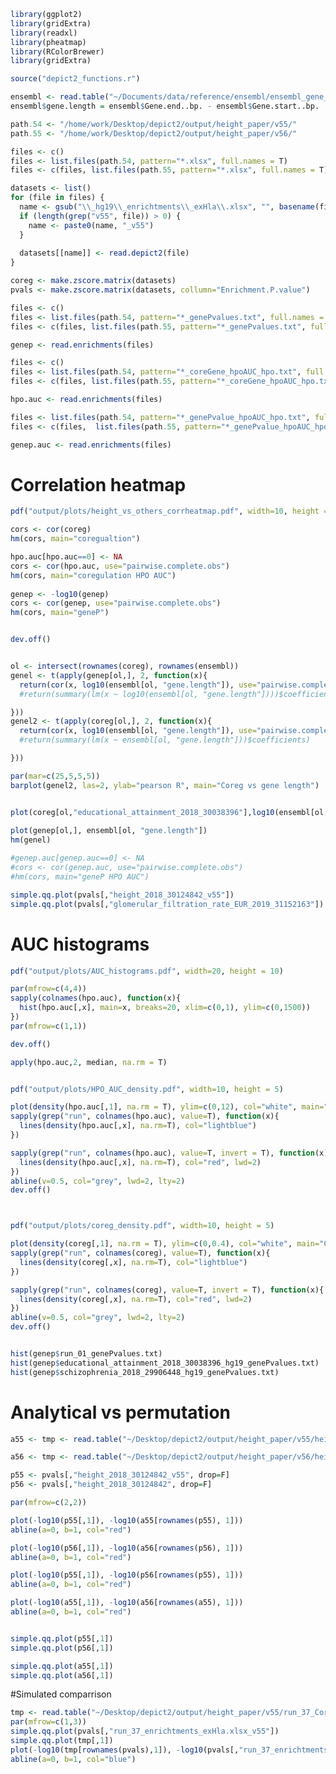 ```r
library(ggplot2)
library(gridExtra)
library(readxl)
library(pheatmap)
library(RColorBrewer)
library(gridExtra)

source("depict2_functions.r")

ensembl <- read.table("~/Documents/data/reference/ensembl/ensembl_gene_position_b37_biotype.txt",sep="\t", header=T, row.names = 1, stringsAsFactors = F)
ensembl$gene.length = ensembl$Gene.end..bp. - ensembl$Gene.start..bp.

path.54 <- "/home/work/Desktop/depict2/output/height_paper/v55/"
path.55 <- "/home/work/Desktop/depict2/output/height_paper/v56/"

files <- c()
files <- list.files(path.54, pattern="*.xlsx", full.names = T)
files <- c(files, list.files(path.55, pattern="*.xlsx", full.names = T))

datasets <- list()
for (file in files) {
  name <- gsub("\\_hg19\\_enrichtments\\_exHla\\.xlsx", "", basename(file))
  if (length(grep("v55", file)) > 0) {
    name <- paste0(name, "_v55")
  }
  
  datasets[[name]] <- read.depict2(file)
}

coreg <- make.zscore.matrix(datasets)
pvals <- make.zscore.matrix(datasets, collumn="Enrichment.P.value")

files <- c()
files <- list.files(path.54, pattern="*_genePvalues.txt", full.names = T)
files <- c(files, list.files(path.55, pattern="*_genePvalues.txt", full.names = T))

genep <- read.enrichments(files)

files <- c()
files <- list.files(path.54, pattern="*_coreGene_hpoAUC_hpo.txt", full.names = T)
files <- c(files, list.files(path.55, pattern="*_coreGene_hpoAUC_hpo.txt", full.names = T))

hpo.auc <- read.enrichments(files)

files <- list.files(path.54, pattern="*_genePvalue_hpoAUC_hpo.txt", full.names = T)
files <- c(files,  list.files(path.55, pattern="*_genePvalue_hpoAUC_hpo.txt", full.names = T))

genep.auc <- read.enrichments(files)
```

# Correlation heatmap
```r
pdf("output/plots/height_vs_others_corrheatmap.pdf", width=10, height = 10)

cors <- cor(coreg)
hm(cors, main="coregualtion")

hpo.auc[hpo.auc==0] <- NA
cors <- cor(hpo.auc, use="pairwise.complete.obs")
hm(cors, main="coregulation HPO AUC")
  
genep <- -log10(genep)
cors <- cor(genep, use="pairwise.complete.obs")
hm(cors, main="geneP")


dev.off()


ol <- intersect(rownames(coreg), rownames(ensembl))
genel <- t(apply(genep[ol,], 2, function(x){
  return(cor(x, log10(ensembl[ol, "gene.length"]), use="pairwise.complete.obs"))
  #return(summary(lm(x ~ log10(ensembl[ol, "gene.length"])))$coefficients)

}))
genel2 <- t(apply(coreg[ol,], 2, function(x){
  return(cor(x, log10(ensembl[ol, "gene.length"]), use="pairwise.complete.obs"))
  #return(summary(lm(x ~ ensembl[ol, "gene.length"]))$coefficients)

}))

par(mar=c(25,5,5,5))
barplot(genel2, las=2, ylab="pearson R", main="Coreg vs gene length")


plot(coreg[ol,"educational_attainment_2018_30038396"],log10(ensembl[ol, "gene.length"]))
  
plot(genep[ol,], ensembl[ol, "gene.length"])
hm(genel)

#genep.auc[genep.auc==0] <- NA
#cors <- cor(genep.auc, use="pairwise.complete.obs")
#hm(cors, main="geneP HPO AUC")

simple.qq.plot(pvals[,"height_2018_30124842_v55"])
simple.qq.plot(pvals[,"glomerular_filtration_rate_EUR_2019_31152163"])

```

# AUC histograms
```r
pdf("output/plots/AUC_histograms.pdf", width=20, height = 10)

par(mfrow=c(4,4))
sapply(colnames(hpo.auc), function(x){
  hist(hpo.auc[,x], main=x, breaks=20, xlim=c(0,1), ylim=c(0,1500))
})
par(mfrow=c(1,1))

dev.off()

apply(hpo.auc,2, median, na.rm = T)


pdf("output/plots/HPO_AUC_density.pdf", width=10, height = 5)

plot(density(hpo.auc[,1], na.rm = T), ylim=c(0,12), col="white", main="HPO AUC distribution comparrison")
sapply(grep("run", colnames(hpo.auc), value=T), function(x){
  lines(density(hpo.auc[,x], na.rm=T), col="lightblue")
})

sapply(grep("run", colnames(hpo.auc), value=T, invert = T), function(x){
  lines(density(hpo.auc[,x], na.rm=T), col="red", lwd=2)
})
abline(v=0.5, col="grey", lwd=2, lty=2)
dev.off()



pdf("output/plots/coreg_density.pdf", width=10, height = 5)

plot(density(coreg[,1], na.rm = T), ylim=c(0,0.4), col="white", main="Coreg Z distribution comparrison")
sapply(grep("run", colnames(coreg), value=T), function(x){
  lines(density(coreg[,x], na.rm=T), col="lightblue")
})

sapply(grep("run", colnames(coreg), value=T, invert = T), function(x){
  lines(density(coreg[,x], na.rm=T), col="red", lwd=2)
})
abline(v=0.5, col="grey", lwd=2, lty=2)
dev.off()


hist(genep$run_01_genePvalues.txt)
hist(genep$educational_attainment_2018_30038396_hg19_genePvalues.txt)
hist(genep$schizophrenia_2018_29906448_hg19_genePvalues.txt)

```

# Analytical vs permutation
```r
a55 <- tmp <- read.table("~/Desktop/depict2/output/height_paper/v55/height_Coregulation_Enrichment_analyticalPvalsExHla.txt", row.names=1, header=T)

a56 <- tmp <- read.table("~/Desktop/depict2/output/height_paper/v56/height_Coregulation_Enrichment_analyticalPvalsExHla.txt", row.names=1, header=T)

p55 <- pvals[,"height_2018_30124842_v55", drop=F]
p56 <- pvals[,"height_2018_30124842", drop=F]

par(mfrow=c(2,2))

plot(-log10(p55[,1]), -log10(a55[rownames(p55), 1]))
abline(a=0, b=1, col="red")

plot(-log10(p56[,1]), -log10(a56[rownames(p56), 1]))
abline(a=0, b=1, col="red")

plot(-log10(p55[,1]), -log10(p56[rownames(p55), 1]))
abline(a=0, b=1, col="red")

plot(-log10(a55[,1]), -log10(a56[rownames(a55), 1]))
abline(a=0, b=1, col="red")


simple.qq.plot(p55[,1])
simple.qq.plot(p56[,1])

simple.qq.plot(a55[,1])
simple.qq.plot(a56[,1])


```


#Simulated comparrison
```r
tmp <- read.table("~/Desktop/depict2/output/height_paper/v55/run_37_Coregulation_Enrichment_analyticalPvalsExHla.txt", row.names=1, header=T)
par(mfrow=c(1,3))
simple.qq.plot(pvals[,"run_37_enrichtments_exHla.xlsx_v55"])
simple.qq.plot(tmp[,1])
plot(-log10(tmp[rownames(pvals),1]), -log10(pvals[,"run_37_enrichtments_exHla.xlsx_v55"]))
abline(a=0, b=1, col="blue")
```

